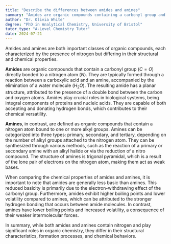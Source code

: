 ```yaml
---
title: "Describe the differences between amides and amines"
summary: "Amides are organic compounds containing a carbonyl group and a nitrogen atom, while amines are organic compounds containing a nitrogen atom and one or more alkyl groups."
author: "Dr. Olivia White"
degree: "PhD in Analytical Chemistry, University of Bristol"
tutor_type: "A-Level Chemistry Tutor"
date: 2024-07-21
---
```


Amides and amines are both important classes of organic compounds, each characterized by the presence of nitrogen but differing in their structural and chemical properties.

**Amides** are organic compounds that contain a carbonyl group ($C=O$) directly bonded to a nitrogen atom ($N$). They are typically formed through a reaction between a carboxylic acid and an amine, accompanied by the elimination of a water molecule ($H_2O$). The resulting amide has a planar structure, attributed to the presence of a double bond between the carbon and oxygen atoms. Amides play crucial roles in biological systems, being integral components of proteins and nucleic acids. They are capable of both accepting and donating hydrogen bonds, which contributes to their chemical versatility.

**Amines**, in contrast, are defined as organic compounds that contain a nitrogen atom bound to one or more alkyl groups. Amines can be categorized into three types: primary, secondary, and tertiary, depending on the number of alkyl groups attached to the nitrogen atom. They can be synthesized through various methods, such as the reaction of a primary or secondary amine with an alkyl halide or via the reduction of a nitro compound. The structure of amines is trigonal pyramidal, which is a result of the lone pair of electrons on the nitrogen atom, making them act as weak bases.

When comparing the chemical properties of amides and amines, it is important to note that amides are generally less basic than amines. This reduced basicity is primarily due to the electron-withdrawing effect of the carbonyl group. Furthermore, amides exhibit higher boiling points and lower volatility compared to amines, which can be attributed to the stronger hydrogen bonding that occurs between amide molecules. In contrast, amines have lower boiling points and increased volatility, a consequence of their weaker intermolecular forces.

In summary, while both amides and amines contain nitrogen and play significant roles in organic chemistry, they differ in their structural characteristics, formation processes, and chemical behaviors.
    